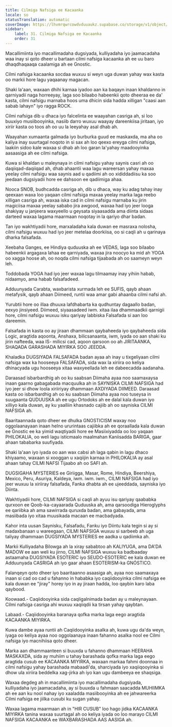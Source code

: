 ```yaml
---
title: Cilmiga Nafsiga ee Kacaanka
locale: so
statusTranslation: automatic
coverImage: https://lhvmrqwrcowdvduuaukz.supabase.co/storage/v1/object/public/strapi-uploads/small_cover-educacion-fundamental.webp-2d51a7828a2b1309555be27f7e2a61a0.webp
sidebar:
    label: 31. Cilmiga Nafsiga ee Kacaanka
    order: 31
---
```

Macallimiinta iyo macallimadaha dugsiyada, kulliyadaha iyo jaamacadaha waa inay si qoto dheer u bartaan cilmi nafsiga kacaanka ah ee uu baro dhaqdhaqaaqa caalamiga ah ee Gnostic.

Cilmi nafsiga kacaanka socdaa wuxuu si weyn uga duwan yahay wax kasta oo markii hore lagu yaqaanay magacan.

Shaki la'aan, waxaan dhihi karnaa iyadoo aan ka baqayn inaan khaldanno in qarniyadii naga horreeyay, laga soo bilaabo habeenkii qoto dheeraa ee da' kasta, cilmi nafsigu marnaba hoos uma dhicin sida hadda xilligan "caasi aan sabab lahayn" iyo ragga ROCK.

Cilmi nafsiga dib u dhaca iyo falcelinta ee waayahan casriga ah, si loo buuxiyo musiibooyinka, nasiib darro wuxuu waayay dareenkiisa jiritaan, iyo xiriir kasta oo toos ah oo uu la leeyahay asal dhab ah.

Waayahan xumaanta galmada iyo burburka guud ee maskaxda, ma aha oo kaliya inay suurtagal noqoto in si sax ah loo qeexo ereyga cilmi nafsiga, laakiin sidoo kale waxaa si dhab ah loo garan la'yahay maadooyinka aasaasiga ah ee cilmi nafsiga.

Kuwa si khaldan u maleynaya in cilmi nafsigu yahay saynis casri ah oo daqiiqad-daqiiqad ah, dhab ahaantii waa lagu wareersan yahay maxaa yeelay cilmi nafsigu waa saynis aad u qadiimi ah oo xididdadiisu ka soo jeedaan dugsiyadii hore ee dahsoon ee qadiimiga ahaa.

Nooca SNOB, budhcadda casriga ah, dib u dhaca, way ku adag tahay inay qeexaan waxa loo yaqaan cilmi nafsiga maxaa yeelay marka laga reebo xilligan casriga ah, waxaa iska cad in cilmi nafsigu marnaba ku jirin magiciisa maxaa yeelay sababo jira awgood, waxaa had iyo jeer looga shakiyay u janjeera waxyeello u geysata siyaasadda ama diinta sidaas darteed waxaa lagama maarmaan noqotay in la qariyo dhar badan.

Tan iyo wakhtiyadii hore, marxaladaha kala duwan ee masraxa nolosha, cilmi nafsigu wuxuu had iyo jeer metelaa doorkiisa, oo si caqli ah u qarinaya dharka falsafada.

Xeebaha Ganges, ee Hindiya quduuska ah ee VEDAS, laga soo bilaabo habeenkii argagaxa lahaa ee qarniyada, waxaa jira noocyo ka mid ah YOGA oo xagga hoose ah, oo noqda cilmi nafsiga tijaabada ah oo saameyn weyn leh.

Toddobada YOGA had iyo jeer waxaa lagu tilmaamay inay yihiin habab, nidaamyo, ama habab falsafadeed.

Adduunyada Carabta, waxbarista xurmada leh ee SUFIS, qayb ahaan metafysik, qayb ahaan Diimeed, runtii waa amar gabi ahaanba cilmi nafsi ah.

Yurubtii hore oo illaa dhuuxa lafdhabarta ka qudhuntay dagaallo badan, eexyo jinsiyeed. Diimeed, siyaasadeed iwm. xitaa ilaa dhammaadkii qarnigii hore, cilmi nafsigu wuxuu isku qariyay labbiska Falsafada si aan loo dareemin.

Falsafada in kasta oo ay jiraan dhammaan qaybaheeda iyo qaybaheeda sida Logic, aragtida aqoonta, Anshaxa, bilicsanaanta, iwm, iyada oo aan shaki ku jirin nafteeda, waa IS- milicsi cad, aqoon qarsoon oo ah JIRITAANKA, SHAQADA GARASHADA MIYIRKA SOO JEEDDA.

Khaladka DUGSIYADA FALSAFADA badan ayaa ah inay u tixgeliyaan cilmi nafsiga wax ka hooseeya FALSAFADA, sida wax la xiriira oo keliya dhinacyada ugu hooseeya xitaa waxyeellada leh ee dabeecadda aadanaha.

Daraasad isbarbardhig ah oo ku saabsan Diimaha ayaa noo saamaxaysa inaan gaarno gabagabada macquulka ah in SAYNISKA CILMI NAFSIGA had iyo jeer si dhow loola xiriiriyay dhammaan AXDIYADA DIIMEED. Daraasad kasta oo isbarbardhig ah oo ku saabsan Diimaha ayaa noo tuseysa in suugaanta QUDUUSKA ah ee ugu Ortodoks ah ee dalal kala duwan iyo xilliyo kala duwan, ay ku yaalliin khasnado cajiib ah oo sayniska CILMI NAFSIGA ah.

Baaritaannada qoto dheer ee dhulka GNOSTICISM waxay noo oggolaanayaan inaan helno ururintaas cajiibka ah ee qoraallada kala duwan ee Gnostic ee ka yimid waqtiyadii hore ee Masiixiyadda oo loo yaqaan PHILOKALIA, oo weli lagu isticmaalo maalmahan Kaniisadda BARIGA, gaar ahaan tababarka suufiyada.

Shaki la'aan iyo iyada oo aan wax cabsi ah laga qabin in lagu dhaco khiyaamo, waxaan si xooggan u xaqiijin karnaa in PHILOKALIA ay asal ahaan tahay CILMI NAFSI Tijaabo ah oo SAFI ah.

DUGSIGAHA MYSTERIES ee Giriigga, Masar, Rome, Hindiya, Beershiya, Mexico, Peru, Asuriya, Kaldeya, iwm. iwm. iwm., CILMI NAFSIGA had iyo jeer wuxuu la xiriiray falsafada, Fanka dhabta ah ee ujeeddada, sayniska iyo Diinta.

Wakhtiyadii hore, CILMI NAFSIGA si caqli ah ayuu isu qariyay qaababka qurxoon ee Qoob-ka-cayaarada Quduuska ah, ama qarsoodiga Hieroglyphs ee qariibka ah ama sawirrada quruxda badan, ama gabayada, ama masiibada iyo xitaa muusikada macaan ee macbadyada.

Kahor inta uusan Saynisku, Falsafadu, Fanku iyo Diintu kala tegin si ay si madaxbanaan u wareegaan, CILMI NAFSIGA wuxuu si sarbeeb ah uga taliyay dhammaan DUGSIYADA MYSTERIES ee aadka u qadiimka ah.

Markii Kulliyadaha Bilowga ah la xiray sababtoo ah KALIYUGA, ama DA'DA MADOW ee aan weli ku jirno, CILMI NAFSIGA wuxuu ka badbaaday astaamaha DUGSIYADA ESOTERIC iyo SEUDO-ESOTERIC ee kala duwan ee Adduunyada CASRIGA ah iyo gaar ahaan ESOTERISM-ka GNÓSTICO.

Falanqeyn qoto dheer iyo baaritaanno asaasiga ah, ayaa noo saamaxaya inaan si cad oo cad u fahanno in hababka iyo caqiidooyinka cilmi nafsiga ee kala duwan ee "jiray" horey iyo in ay jiraan hadda, loo qaybin karo laba qaybood.

Koowaad.- Caqiidooyinka sida caqligalnimada badan ay u maleynayaan. Cilmi nafsiga casriga ahi wuxuu xaqiiqdii ka tirsan yahay qaybtan.

Labaad.- Caqiidooyinka baranaya qofka marka laga eego aragtida KACAANKA MIYIRKA.

Kuwa dambe ayaa runtii ah Caqiidooyinka asalka ah, kuwa ugu da'da weyn, iyaga oo keliya ayaa noo oggolaanaya inaan fahanno asalka nool ee Cilmi nafsiga iyo macnihiisa qoto dheer.

Marka aan dhammaanteen si buuxda u fahanno dhammaan HEERAHA MASKAXDA, sida ay muhiim u tahay barashada qofka marka laga eego aragtida cusub ee KACAANKA MIYIRKA, waxaan markaa fahmi doonnaa in cilmi nafsigu yahay barashada mabaadi'da, sharciyada iyo xaqiiqooyinka si dhow ula xiriira beddelka xag-jirka ah iyo kan ugu dambeeya ee shaqsiga.

Waxaa degdeg ah in macallimiinta iyo macallimadaha dugsiyada, kulliyadaha iyo jaamacadaha, ay si buuxda u fahmaan saacadda MUHIIMKA ah ee aan ku nool nahay iyo xaaladda masiibooyinka ah ee jahwareerka Cilmi nafsiga ee jiilka cusubi ku sugan yahay.

Waxaa lagama maarmaan ah in "HIR CUSUB" loo hago jidka KACAANKA MIYIRKA tanina waxaa suurtagal ah oo keliya iyada oo loo marayo CILMI NAFSIGA KACAANKA ee WAXBARASHADA AAS AASIGA ah.

